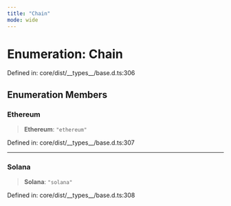 ```yaml
---
title: "Chain"
mode: wide
---
```

  
# Enumeration: Chain

Defined in: core/dist/\_\_types\_\_/base.d.ts:306

## Enumeration Members

### Ethereum

> **Ethereum**: `"ethereum"`

Defined in: core/dist/\_\_types\_\_/base.d.ts:307

***

### Solana

> **Solana**: `"solana"`

Defined in: core/dist/\_\_types\_\_/base.d.ts:308
